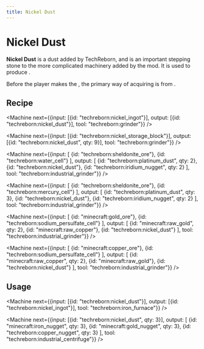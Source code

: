 ```yaml
---
title: Nickel Dust
---
```


<ItemImage file="nickel_dust" alt="Nickel Dust" size="200" />

# Nickel Dust

**Nickel Dust** is a dust added by TechReborn, and is an important stepping stone to the more complicated machinery added by the mod. It is used to produce <McItem slug="techreborn:nickel_ingot" />.

Before the player makes the <McItem slug="techreborn:industrial_grinder" />, the primary way of acquiring <McItem slug="techreborn:nickel_dust" /> is from <McItem slug="techreborn:small_pile_of_nickel_dust" />.

## Recipe

<CraftingTable recipe="input techreborn:small_pile_of_nickel_dust techreborn:small_pile_of_nickel_dust air input techreborn:small_pile_of_nickel_dust techreborn:small_pile_of_nickel_dust air input air air air output techreborn:nickel_dust"/>

<Machine next={{input: [{id: "techreborn:nickel_ingot"}], output: [{id: "techreborn:nickel_dust"}], tool: "techreborn:grinder"}} />

<Machine next={{input: [{id: "techreborn:nickel_storage_block"}], output: [{id: "techreborn:nickel_dust", qty: 9}], tool: "techreborn:grinder"}} />

<Machine next={{input: [
  {id: "techreborn:sheldonite_ore"},
  {id: "techreborn:water_cell"}
], output: [
  {id: "techreborn:platinum_dust", qty: 2},
  {id: "techreborn:nickel_dust"},
  {id: "techreborn:iridium_nugget", qty: 2}
], tool: "techreborn:industrial_grinder"}} />

<Machine next={{input: [
  {id: "techreborn:sheldonite_ore"},
  {id: "techreborn:mercury_cell"}
], output: [
  {id: "techreborn:platinum_dust", qty: 3},
  {id: "techreborn:nickel_dust"},
  {id: "techreborn:iridium_nugget", qty: 2}
], tool: "techreborn:industrial_grinder"}} />

<Machine next={{input: [
  {id: "minecraft:gold_ore"},
  {id: "techreborn:sodium_persulfate_cell"}
], output: [
  {id: "minecraft:raw_gold", qty: 2},
  {id: "minecraft:raw_copper"},
  {id: "techreborn:nickel_dust"}
], tool: "techreborn:industrial_grinder"}} />

<Machine next={{input: [
  {id: "minecraft:copper_ore"},
  {id: "techreborn:sodium_persulfate_cell"}
], output: [
  {id: "minecraft:raw_copper", qty: 2},
  {id: "minecraft:raw_gold"},
  {id: "techreborn:nickel_dust"}
], tool: "techreborn:industrial_grinder"}} />

## Usage

<CraftingTable recipe="input air air air input air techreborn:nickel_dust air input air air air output techreborn:small_pile_of_nickel_dust,4"/>

<Machine next={{input: [{id: "techreborn:nickel_dust"}], output: [{id: "techreborn:nickel_ingot"}], tool: "techreborn:iron_furnace"}} />

<Machine next={{input: [{id: "techreborn:nickel_dust", qty: 3}], output: [
  {id: "minecraft:iron_nugget", qty: 3},
  {id: "minecraft:gold_nugget", qty: 3},
  {id: "techreborn:copper_nugget", qty: 3}
], tool: "techreborn:industrial_centrifuge"}} />
